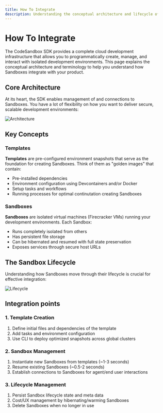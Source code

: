 ```yaml
---
title: How To Integrate
description: Understanding the conceptual architecture and lifecycle of Sandbox management with CodeSandbox SDK.
---
```



# How To Integrate

The CodeSandbox SDK provides a complete cloud development infrastructure that allows you to programmatically create, manage, and interact with isolated development environments. This page explains the conceptual architecture and terminology to help you understand how Sandboxes integrate with your product.

## Core Architecture

At its heart, the SDK enables management of and connections to Sandboxes. You have a lot of flexibility on how you want to deliver secure, scalable development environments:

![Architecture](./architecture.png)

## Key Concepts

### Templates

**Templates** are pre-configured environment snapshots that serve as the foundation for creating Sandboxes. Think of them as "golden images" that contain:

- Pre-installed dependencies
- Environment configuration using Devcontainers and/or Docker
- Setup tasks and workflows
- Running processes for optimal continutation creating Sandboxes

### Sandboxes

**Sandboxes** are isolated virtual machines (Firecracker VMs) running your development environments. Each Sandbox:

- Runs completely isolated from others
- Has persistent file storage
- Can be hibernated and resumed with full state preservation
- Exposes services through secure host URLs

## The Sandbox Lifecycle

Understanding how Sandboxes move through their lifecycle is crucial for effective integration:

![Lifecycle](./lifecycle.png)

## Integration points

### 1. Template Creation

1. Define initial files and dependencies of the template
2. Add tasks and environment configuration
3. Use CLI to deploy optimized snapshots across global clusters

### 2. Sandbox Management

1. Instantiate new Sandboxes from templates (~1-3 seconds)
2. Resume existing Sandboxes (~0.5-2 seconds)
3. Establish connections to Sandboxes for agent/end user interactions

### 3. Lifecycle Management

1. Persist Sandbox lifecycle state and meta data
2. Cost/UX management by hibernating/warming Sandboxes
3. Delete Sandboxes when no longer in use

